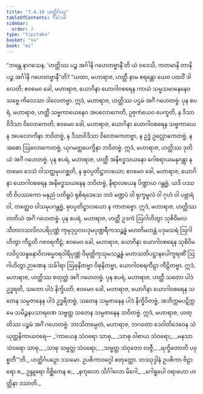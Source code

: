 ```yaml
---
title: "7.4.10 ဟတ္ထိင်္ဂပဉှ"
tableOfContents: false
sidebar:
  order: 2
type: "tipitaka"
basket: "su"
book: "mi"
---
```



<DynamicBreadcrumb />

<Division number="264" book="mi">

<Paragraph number="1877" book="mi">
“ဘန္တေ နာဂသေန, ‘ဟတ္ထိဿ ပဉ္စ အင်္ဂါနိ ဂဟေတဗ္ဗာနီ’တိ ယံ ဝဒေသိ, ကတမာနိ တာနိ ပဉ္စ အင်္ဂါနိ ဂဟေတဗ္ဗာနီ”တိ? “ယထာ, မဟာရာဇ, ဟတ္ထီ နာမ စရန္တော ယေဝ ပထဝိံ ဒါလေတိ; ဧဝမေဝ ခေါ, မဟာရာဇ, ယောဂိနာ ယောဂါဝစရေန ကာယံ သမ္မသမာနေနေဝ သဗ္ဗေ ကိလေသာ ဒါလေတဗ္ဗာ. ဣဒံ, မဟာရာဇ, ဟတ္ထိဿ ပဌမံ အင်္ဂံ ဂဟေတဗ္ဗံ.
</Paragraph>

<Paragraph number="1878" book="mi">
ပုန စပရံ, မဟာရာဇ, ဟတ္ထီ သဗ္ဗကာယေနေဝ အပလောကေတိ, ဥဇုကံယေဝ ပေက္ခတိ, န ဒိသာဝိဒိသာ ဝိလောကေတိ; ဧဝမေဝ ခေါ, မဟာရာဇ, ယောဂိနာ ယောဂါဝစရေန သဗ္ဗကာယေန အပလောကိနာ ဘဝိတဗ္ဗံ, န ဒိသာဝိဒိသာ ဝိလောကေတဗ္ဗာ, န ဥဒ္ဓံ ဥလ္လောကေတဗ္ဗံ, န အဓော ဩလောကေတဗ္ဗံ, ယုဂမတ္တပေက္ခိနာ ဘဝိတဗ္ဗံ. ဣဒံ, မဟာရာဇ, ဟတ္ထိဿ ဒုတိယံ အင်္ဂံ ဂဟေတဗ္ဗံ.
</Paragraph>

<Paragraph number="1879" book="mi">
ပုန စပရံ, မဟာရာဇ, ဟတ္ထီ အနိဗဒ္ဓသယနော ဂေါစရာယမနုဂန္တွာ န တမေဝ ဒေသံ ဝါသတ္ထမုပဂစ္ဆတိ, န ဓုဝပ္ပတိဋ္ဌာလယော; ဧဝမေဝ ခေါ, မဟာရာဇ, ယောဂိနာ ယောဂါဝစရေန အနိဗဒ္ဓသယနေန ဘဝိတဗ္ဗံ, နိရာလယေန ပိဏ္ဍာယ ဂန္တဗ္ဗံ, ယဒိ ပဿတိ ဝိပဿကော မနုညံ ပတိရူပံ ရုစိရဒေသေ ဘဝံ မဏ္ဍပံ ဝါ ရုက္ခမူလံ ဝါ ဂုဟံ ဝါ ပဗ္ဘာရံ ဝါ, တတ္ထေဝ ဝါသမုပဂန္တဗ္ဗံ, ဓုဝပ္ပတိဋ္ဌာလယော န ကာတဗ္ဗော. ဣဒံ, မဟာရာဇ, ဟတ္ထိဿ တတိယံ အင်္ဂံ ဂဟေတဗ္ဗံ.
</Paragraph>

<Paragraph number="1880" book="mi">
ပုန စပရံ, မဟာရာဇ, ဟတ္ထီ ဥဒကံ ဩဂါဟိတွာ သုစိဝိမလသီတလသလိလပရိပုဏ္ဏံ ကုမုဒုပ္ပလပဒုမပုဏ္ဍရီကသဉ္ဆန္နံ မဟတိမဟန္တံ ပဒုမသရံ ဩဂါဟိတွာ ကီဠတိ ဂဇဝရကီဠံ; ဧဝမေဝ ခေါ, မဟာရာဇ, ယောဂိနာ ယောဂါဝစရေန သုစိဝိမလဝိပ္ပသန္နမနာဝိလဓမ္မဝရဝါရိပုဏ္ဏံ ဝိမုတ္တိကုသုမသဉ္ဆန္နံ မဟာသတိပဋ္ဌာနပေါက္ခရဏိံ ဩဂါဟိတွာ ဉာဏေန သင်္ခါရာ ဩဓုနိတဗ္ဗာ ဝိဓုနိတဗ္ဗာ, ယောဂါဝစရကီဠာ ကီဠိတဗ္ဗာ. ဣဒံ, မဟာရာဇ, ဟတ္ထိဿ စတုတ္ထံ အင်္ဂံ ဂဟေတဗ္ဗံ.
</Paragraph>

<Paragraph number="1881" book="mi">
ပုန စပရံ, မဟာရာဇ, ဟတ္ထီ သတော ပါဒံ ဥဒ္ဓရတိ, သတော ပါဒံ နိက္ခိပတိ; ဧဝမေဝ ခေါ, မဟာရာဇ, ယောဂိနာ ယောဂါဝစရေန သတေန သမ္ပဇာနေန ပါဒံ ဥဒ္ဓရိတဗ္ဗံ, သတေန သမ္ပဇာနေန ပါဒံ နိက္ခိပိတဗ္ဗံ, အဘိက္ကမပဋိက္ကမေ သမိဉ္ဇနပသာရဏေ သဗ္ဗတ္ထ သတေန သမ္ပဇာနေန ဘဝိတဗ္ဗံ. ဣဒံ, မဟာရာဇ, ဟတ္ထိဿ ပဉ္စမံ အင်္ဂံ ဂဟေတဗ္ဗံ. ဘာသိတမ္ပေတံ, မဟာရာဇ, ဘဂဝတာ ဒေဝါတိဒေဝေန သံယုတ္တနိကာယဝရေ—
</Paragraph>

<Paragraph number="1882" type="verses" book="mi">
_‘ကာယေန သံဝရော သာဓု,_  
_သာဓု ဝါစာယ သံဝရော;_  
_မနသာ သံဝရော သာဓု,_  
_သာဓု သဗ္ဗတ္ထ သံဝရော;_  
_သဗ္ဗတ္ထ သံဝုတော လဇ္ဇီ,_  
_ရက္ခိတောတိ ပဝုစ္စတီ’”တိ._  


</Paragraph>
</Division>

<Paragraph number="1883" type="center" book="mi">
ဟတ္ထိင်္ဂပဉှော ဒသမော.



</Paragraph>

<Paragraph number="1884" type="center" book="mi">
ဥပစိကာဝဂ္ဂေါ စတုတ္ထော.



</Paragraph>

<Paragraph number="1885" type="center" book="mi">
တဿုဒ္ဒါနံ


</Paragraph>

<Paragraph number="1886" book="mi">
ဥပစိကာ ဗိဠာရော စ,_  
ဥန္ဒူရော ဝိစ္ဆိကေန စ;_  
_နကုလော သိင်္ဂါလော မိဂေါ,_  
_ဂေါရူပေါ ဝရာဟော ဟတ္ထိနာ ဒသာတိ._
</Paragraph>